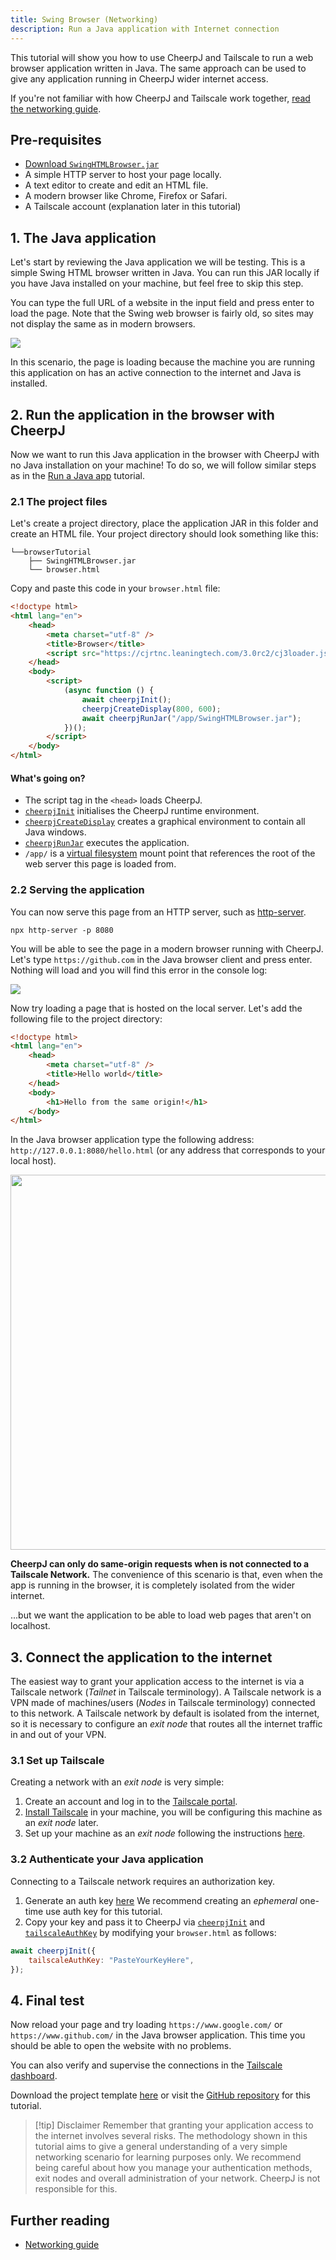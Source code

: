 ```yaml
---
title: Swing Browser (Networking)
description: Run a Java application with Internet connection
---
```


This tutorial will show you how to use CheerpJ and Tailscale to run a web browser application written in Java. The same approach can be used to give any application running in CheerpJ wider internet access.

If you're not familiar with how CheerpJ and Tailscale work together, [read the networking guide][Networking guide].

## Pre-requisites

- [Download `SwingHTMLBrowser.jar`](/cheerpj3/tutorials/SwingHTMLBrowser.jar)
- A simple HTTP server to host your page locally.
- A text editor to create and edit an HTML file.
- A modern browser like Chrome, Firefox or Safari.
- A Tailscale account (explanation later in this tutorial)

## 1. The Java application

Let's start by reviewing the Java application we will be testing. This is a simple Swing HTML browser written in Java. You can run this JAR locally if you have Java installed on your machine, but feel free to skip this step.

You can type the full URL of a website in the input field and press enter to load the page. Note that the Swing web browser is fairly old, so sites may not display the same as in modern browsers.

<img class="w-1/2" src="/cheerpj2/assets/tinybrowserloaded.png"></img>

In this scenario, the page is loading because the machine you are running this application on has an active connection to the internet and Java is installed.

## 2. Run the application in the browser with CheerpJ

Now we want to run this Java application in the browser with CheerpJ with no Java installation on your machine! To do so, we will follow similar steps as in the [Run a Java app] tutorial.

### 2.1 The project files

Let's create a project directory, place the application JAR in this folder and create an HTML file. Your project directory should look something like this:

```
└──browserTutorial
    ├── SwingHTMLBrowser.jar
    └── browser.html
```

Copy and paste this code in your `browser.html` file:

```html title="browser.html" {6, 9-15}
<!doctype html>
<html lang="en">
	<head>
		<meta charset="utf-8" />
		<title>Browser</title>
		<script src="https://cjrtnc.leaningtech.com/3.0rc2/cj3loader.js"></script>
	</head>
	<body>
		<script>
			(async function () {
				await cheerpjInit();
				cheerpjCreateDisplay(800, 600);
				await cheerpjRunJar("/app/SwingHTMLBrowser.jar");
			})();
		</script>
	</body>
</html>
```

#### What's going on?

- The script tag in the `<head>` loads CheerpJ.
- [`cheerpjInit`] initialises the CheerpJ runtime environment.
- [`cheerpjCreateDisplay`] creates a graphical environment to contain all Java windows.
- [`cheerpjRunJar`] executes the application.
- `/app/` is a [virtual filesystem] mount point that references the root of the web server this page is loaded from.

### 2.2 Serving the application

You can now serve this page from an HTTP server, such as [http-server](https://npm.im/http-server).

```shell
npx http-server -p 8080
```

You will be able to see the page in a modern browser running with CheerpJ. Let's type `https://github.com` in the Java browser client and press enter. Nothing will load and you will find this error in the console log:

<img src="/cheerpj2/assets/errorconsolelog.png"></img>

Now try loading a page that is hosted on the local server. Let's add the following file to the project directory:

```html title="hello.html"
<!doctype html>
<html lang="en">
	<head>
		<meta charset="utf-8" />
		<title>Hello world</title>
	</head>
	<body>
		<h1>Hello from the same origin!</h1>
	</body>
</html>
```

In the Java browser application type the following address: `http://127.0.0.1:8080/hello.html` (or any address that corresponds to your local host).

<img src="/cheerpj2/assets/hello_sameorigin.png" width="600"></img>

**CheerpJ can only do same-origin requests when is not connected to a Tailscale Network.** The convenience of this scenario is that, even when the app is running in the browser, it is completely isolated from the wider internet.

...but we want the application to be able to load web pages that aren't on localhost.

## 3. Connect the application to the internet

The easiest way to grant your application access to the internet is via a Tailscale network (_Tailnet_ in Tailscale terminology). A Tailscale network is a VPN made of machines/users (_Nodes_ in Tailscale terminology) connected to this network.
A Tailscale network by default is isolated from the internet, so it is necessary to configure an _exit node_ that routes all the internet traffic in and out of your VPN.

### 3.1 Set up Tailscale

Creating a network with an _exit node_ is very simple:

1.  Create an account and log in to the [Tailscale portal](https://login.tailscale.com/).
2.  [Install Tailscale](https://tailscale.com/kb/installation) in your machine, you will be configuring this machine as an _exit node_ later.
3.  Set up your machine as an _exit node_ following the instructions [here](https://tailscale.com/kb/1103/exit-nodes).

### 3.2 Authenticate your Java application

Connecting to a Tailscale network requires an authorization key.

1. Generate an auth key [here](https://login.tailscale.com/admin/settings/keys) We recommend creating an _ephemeral_ one-time use auth key for this tutorial.
2. Copy your key and pass it to CheerpJ via [`cheerpjInit`] and [`tailscaleAuthKey`] by modifying your `browser.html` as follows:

```js
await cheerpjInit({
	tailscaleAuthKey: "PasteYourKeyHere",
});
```

## 4. Final test

Now reload your page and try loading `https://www.google.com/` or `https://www.github.com/` in the Java browser application. This time you should be able to open the website with no problems.

You can also verify and supervise the connections in the [Tailscale dashboard](https://login.tailscale.com/admin/machines).

Download the project template [here](/cheerpj3/tutorials/browserTutorial.zip) or visit the [GitHub repository](https://github.com/leaningtech/cheerpj-meta/tree/main/examples/Swing-Browser) for this tutorial.

> [!tip] Disclaimer
> Remember that granting your application access to the internet involves several risks. The methodology shown in this tutorial aims to give a general understanding of a very simple networking scenario for learning purposes only. We recommend being careful about how you manage your authentication methods, exit nodes and overall administration of your network. CheerpJ is not responsible for this.

## Further reading

- [Networking guide]

  [Networking guide]: /cheerpj3/guides/Networking
  [Run a Java app]: /cheerpj3/getting-started/Java-app
  [`cheerpjInit`]: /cheerpj3/reference/cheerpjInit
  [`cheerpjCreateDisplay`]: /cheerpj3/reference/cheerpjCreateDisplay
  [`cheerpjRunJar`]: /cheerpj3/reference/cheerpjRunJar
  [virtual filesystem]: /cheerpj3/guides/File-System-support
  [`tailscaleAuthKey`]: /cheerpj3/reference/cheerpjInit#tailscaleauthkey
